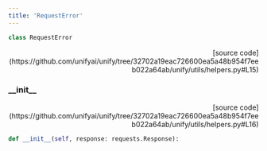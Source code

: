 ```yaml
---
title: 'RequestError'
---
```


```python
class RequestError
```

<p align="right">[source code](https://github.com/unifyai/unify/tree/32702a19eac726600ea5a48b954f7eeb022a64ab/unify/utils/helpers.py#L15)</p>



### \_\_init\_\_

<p align="right">[source code](https://github.com/unifyai/unify/tree/32702a19eac726600ea5a48b954f7eeb022a64ab/unify/utils/helpers.py#L16)</p>

```python
def __init__(self, response: requests.Response):
```

